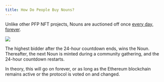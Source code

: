 ```yaml
---
title: How Do People Buy Nouns?
---
```


Unlike other PFP NFT projects, Nouns are auctioned off once [every day, forever](http://www.nouns.wtf).

![](/assets/nouns-auction-example.png)

The highest bidder after the 24-hour countdown ends, wins the Noun. Thereafter, the next Noun is minted during a community gathering, and the 24-hour countdown restarts.

In theory, this will go on forever, or as long as the Ethereum blockchain remains active or the protocol is voted on and changed.&#x20;
